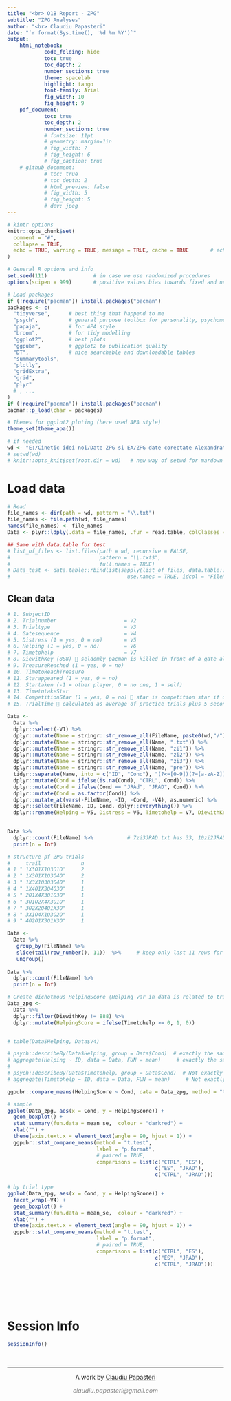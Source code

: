 ```yaml
---
title: "<br> O1B Report - ZPG" 
subtitle: "ZPG Analyses"
author: "<br> Claudiu Papasteri"
date: "`r format(Sys.time(), '%d %m %Y')`"
output: 
    html_notebook:
            code_folding: hide
            toc: true
            toc_depth: 2
            number_sections: true
            theme: spacelab
            highlight: tango
            font-family: Arial
            fig_width: 10
            fig_height: 9
    pdf_document: 
            toc: true
            toc_depth: 2
            number_sections: true
            # fontsize: 11pt
            # geometry: margin=1in
            # fig_width: 7
            # fig_height: 6
            # fig_caption: true
    # github_document: 
            # toc: true
            # toc_depth: 2
            # html_preview: false
            # fig_width: 5
            # fig_height: 5
            # dev: jpeg
---
```



<!-- Setup -->


```r
# kintr options
knitr::opts_chunk$set(
  comment = "#",
  collapse = TRUE,
  echo = TRUE, warning = TRUE, message = TRUE, cache = TRUE       # echo = False for github_document, but will be folded in html_notebook
)

# General R options and info
set.seed(111)               # in case we use randomized procedures       
options(scipen = 999)       # positive values bias towards fixed and negative towards scientific notation

# Load packages
if (!require("pacman")) install.packages("pacman")
packages <- c(
  "tidyverse",      # best thing that happend to me
  "psych",          # general purpose toolbox for personality, psychometric theory and experimental psychology
  "papaja",         # for APA style
  "broom",          # for tidy modelling
  "ggplot2",        # best plots
  "ggpubr",         # ggplot2 to publication quality
  "DT",             # nice searchable and downloadable tables
  "summarytools",
  "plotly",
  "gridExtra",
  "grid",
  "plyr"
  # , ...
)
if (!require("pacman")) install.packages("pacman")
pacman::p_load(char = packages)

# Themes for ggplot2 ploting (here used APA style)
theme_set(theme_apa())
```

```r
# if needed
wd <- "E:/Cinetic idei noi/Date ZPG si EA/ZPG date corectate Alexandra"
# setwd(wd)
# knitr::opts_knit$set(root.dir = wd)   # new way of setwd for mardown
```


<!-- Report -->


# Load data

```r
# Read
file_names <- dir(path = wd, pattern = "\\.txt")
file_names <- file.path(wd, file_names)
names(file_names) <- file_names
Data <- plyr::ldply(.data = file_names, .fun = read.table, colClasses = "character", sep = ";", fill = TRUE, header = FALSE, .id = "FileName")

## Same with data.table for test
# list_of_files <- list.files(path = wd, recursive = FALSE,
#                             pattern = "\\.txt$",
#                             full.names = TRUE)
# Data_test <- data.table::rbindlist(sapply(list_of_files, data.table::fread, simplify = FALSE),  
#                                      use.names = TRUE, idcol = "FileName")
```


## Clean data

```r
# 1. SubjectID
# 2. Trialnumber                      = V2
# 3. Trialtype                        = V3
# 4. Gatesequence                     = V4
# 5. Distress (1 = yes, 0 = no)       = V5
# 6. Helping (1 = yes, 0 = no)        = V6
# 7. Timetohelp                       = V7
# 8. DiewithKey (888)  seldomly pacman is killed in front of a gate although subject still has the key (if opponent’s pacman already reached the next trigger point)  this variable notes these instances so that this trial should be taken out of the analysis
# 9. TreasureReached (1 = yes, 0 = no)
# 10. TimetoReachTreasure
# 11. Starappeared (1 = yes, 0 = no)
# 12. Startaken (-1 = other player, 0 = no one, 1 = self)
# 13. TimetotakeStar
# 14. CompetitionStar (1 = yes, 0 = no)  star is competition star if opportunity to help and opportunity to take star occur at the same time  so far this occurs in 50% of the reciprocity unfair trials
# 15. Trialtime  calculated as average of practice trials plus 5 seconds

Data <-
  Data %>%
  dplyr::select(-V1) %>%
  dplyr::mutate(Name = stringr::str_remove_all(FileName, paste0(wd,"/"))) %>%
  dplyr::mutate(Name = stringr::str_remove_all(Name, ".txt")) %>%
  dplyr::mutate(Name = stringr::str_remove_all(Name, "zi1")) %>%
  dplyr::mutate(Name = stringr::str_remove_all(Name, "zi2")) %>%
  dplyr::mutate(Name = stringr::str_remove_all(Name, "zi3")) %>%
  dplyr::mutate(Name = stringr::str_remove_all(Name, "pre")) %>%
  tidyr::separate(Name, into = c("ID", "Cond"), "(?<=[0-9])(?=[a-zA-Z])") %>%
  dplyr::mutate(Cond = ifelse(is.na(Cond), "CTRL", Cond)) %>%
  dplyr::mutate(Cond = ifelse(Cond == "JRAd", "JRAD", Cond)) %>%
  dplyr::mutate(Cond = as.factor(Cond)) %>%
  dplyr::mutate_at(vars(-FileName, -ID, -Cond, -V4), as.numeric) %>%
  dplyr::select(FileName, ID, Cond, dplyr::everything()) %>%
  dplyr::rename(Helping = V5, Distress = V6, Timetohelp = V7, DiewithKey = V8) 
  

Data %>%
  dplyr::count(FileName) %>%           # 7zi3JRAD.txt has 33, 10zi2JRAD.txt has 22
  print(n = Inf)

# structure pf ZPG trials
#     trail             n
# 1 " 1X3O1X1O3O1O"     2
# 2 " 1X3O1X1O3O4O"     2
# 3 " 1X3X1O3O3O4O"     1
# 4 " 1X4O1X3O4O3O"     1
# 5 " 2O1X4X3O1O3O"     1
# 6 " 3O1O2X4X3O1O"     1
# 7 " 3O2X2O4O1X3O"     1
# 8 " 3X1O4X1O3O2O"     1
# 9 " 4O2O1X3O1X3O"     1

Data <-
  Data %>%
   group_by(FileName) %>% 
   slice(tail(row_number(), 11))  %>%     # keep only last 11 rows for each subject
   ungroup()
  
Data %>%
  dplyr::count(FileName) %>%           
  print(n = Inf)

# Create dichotmous HelpingScore (Helping var in data is related to trial not behavior)
Data_zpg <- 
  Data %>%
  dplyr::filter(DiewithKey != 888) %>% 
  dplyr::mutate(HelpingScore = ifelse(Timetohelp >= 0, 1, 0))


# table(Data$Helping, Data$V4)

# psych::describeBy(Data$Helping, group = Data$Cond)  # exactly the same by Cond
# aggregate(Helping ~ ID, data = Data, FUN = mean)     # exactly the same by ID
# 
# psych::describeBy(Data$Timetohelp, group = Data$Cond)  # Not exactly the same by Cond
# aggregate(Timetohelp ~ ID, data = Data, FUN = mean)     # Not exactly the same by ID
```

```r

ggpubr::compare_means(HelpingScore ~ Cond, data = Data_zpg, method = "t.test", paired = FALSE)

# simple
ggplot(Data_zpg, aes(x = Cond, y = HelpingScore)) +
  geom_boxplot() +
  stat_summary(fun.data = mean_se,  colour = "darkred") +
  xlab("") +
  theme(axis.text.x = element_text(angle = 90, hjust = 1)) +
  ggpubr::stat_compare_means(method = "t.test",
                             label = "p.format",                                         # formated p-values
                             # paired = TRUE, 
                             comparisons = list(c("CTRL", "ES"),
                                                c("ES", "JRAD"),
                                                c("CTRL", "JRAD"))) 


```


```r
# by trial type
ggplot(Data_zpg, aes(x = Cond, y = HelpingScore)) +
  facet_wrap(~V4) +
  geom_boxplot() +
  stat_summary(fun.data = mean_se,  colour = "darkred") +
  xlab("") +
  theme(axis.text.x = element_text(angle = 90, hjust = 1)) +
  ggpubr::stat_compare_means(method = "t.test",
                             label = "p.format",                                         # formated p-values
                             # paired = TRUE, 
                             comparisons = list(c("CTRL", "ES"),
                                                c("ES", "JRAD"),
                                                c("CTRL", "JRAD")))
```




<br>
<br>

<!-- Session Info and License -->

<br>

# Session Info
```r
sessionInfo()    
```

<!-- Footer -->
&nbsp;
<hr />
<p style="text-align: center;">A work by <a href="https://github.com/ClaudiuPapasteri/">Claudiu Papasteri</a></p>
<p style="text-align: center;"><span style="color: #808080;"><em>claudiu.papasteri@gmail.com</em></span></p>
&nbsp;
